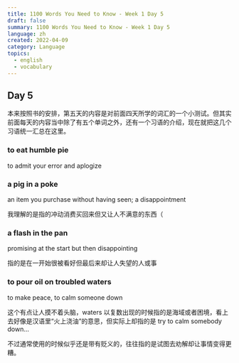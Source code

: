 ```yaml
---
title: 1100 Words You Need to Know - Week 1 Day 5
draft: false
summary: 1100 Words You Need to Know - Week 1 Day 5
language: zh
created: 2022-04-09
category: Language
topics:
  - english
  - vocabulary
---
```


## Day 5

本来按照书的安排，第五天的内容是对前面四天所学的词汇的一个小测试。但其实前面每天的内容当中除了有五个单词之外，还有一个习语的介绍，现在就把这几个习语统一汇总在这里。

### to eat humble pie

to admit your error and aplogize

### a pig in a poke

an item you purchase without having seen; a disappointment

我理解的是指的冲动消费买回来但又让人不满意的东西（

### a flash in the pan

promising at the start but then disappointing

指的是在一开始很被看好但最后来却让人失望的人或事

### to pour oil on troubled waters

to make peace, to calm someone down

这个有点让人摸不着头脑，waters 以复数出现的时候指的是海域或者困境，看上去好像是汉语里“火上浇油”的意思，但实际上却指的是 try to calm somebody down...

不过通常使用的时候似乎还是带有贬义的，往往指的是试图去劝解却让事情变得更糟。
